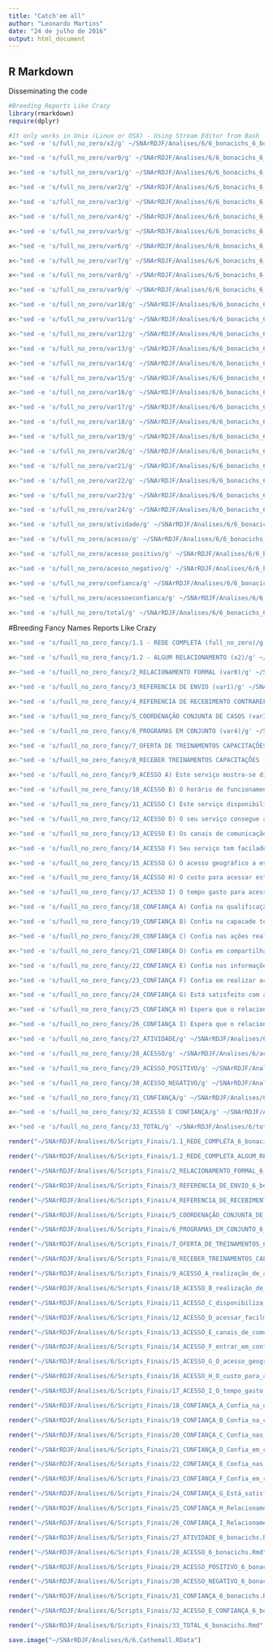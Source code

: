 ```yaml
---
title: "Catch'em all"
author: "Leonardo Martins"
date: "24 de julho de 2016"
output: html_document
---
```


## R Markdown
Disseminating the code

```r
#Breeding Reports Like Crazy
library(rmarkdown)
require(dplyr)
```

```r
#It only works in Unix (Linux or OSX) - Using Stream Editor from Bash
x<-"sed -e 's/full_no_zero/x2/g' ~/SNArRDJF/Analises/6/6_bonacichs_6_bonacichs.Rmd > ~/SNArRDJF/Analises/6/x2_6_bonacichs.Rmd" %>% system()

x<-"sed -e 's/full_no_zero/var0/g' ~/SNArRDJF/Analises/6/6_bonacichs_6_bonacichs.Rmd > ~/SNArRDJF/Analises/6/var0_6_bonacichs.Rmd" %>% system()

x<-"sed -e 's/full_no_zero/var1/g' ~/SNArRDJF/Analises/6/6_bonacichs_6_bonacichs.Rmd > ~/SNArRDJF/Analises/6/var1_6_bonacichs.Rmd" %>% system()

x<-"sed -e 's/full_no_zero/var2/g' ~/SNArRDJF/Analises/6/6_bonacichs_6_bonacichs.Rmd > ~/SNArRDJF/Analises/6/var2_6_bonacichs.Rmd" %>% system()

x<-"sed -e 's/full_no_zero/var3/g' ~/SNArRDJF/Analises/6/6_bonacichs_6_bonacichs.Rmd > ~/SNArRDJF/Analises/6/var3_6_bonacichs.Rmd" %>% system()

x<-"sed -e 's/full_no_zero/var4/g' ~/SNArRDJF/Analises/6/6_bonacichs_6_bonacichs.Rmd > ~/SNArRDJF/Analises/6/var4_6_bonacichs.Rmd" %>% system()

x<-"sed -e 's/full_no_zero/var5/g' ~/SNArRDJF/Analises/6/6_bonacichs_6_bonacichs.Rmd > ~/SNArRDJF/Analises/6/var5_6_bonacichs.Rmd" %>% system()

x<-"sed -e 's/full_no_zero/var6/g' ~/SNArRDJF/Analises/6/6_bonacichs_6_bonacichs.Rmd > ~/SNArRDJF/Analises/6/var6_6_bonacichs.Rmd" %>% system()

x<-"sed -e 's/full_no_zero/var7/g' ~/SNArRDJF/Analises/6/6_bonacichs_6_bonacichs.Rmd > ~/SNArRDJF/Analises/6/var7_6_bonacichs.Rmd" %>% system()

x<-"sed -e 's/full_no_zero/var8/g' ~/SNArRDJF/Analises/6/6_bonacichs_6_bonacichs.Rmd > ~/SNArRDJF/Analises/6/var8_6_bonacichs.Rmd" %>% system()

x<-"sed -e 's/full_no_zero/var9/g' ~/SNArRDJF/Analises/6/6_bonacichs_6_bonacichs.Rmd > ~/SNArRDJF/Analises/6/var9_6_bonacichs.Rmd" %>% system()

x<-"sed -e 's/full_no_zero/var10/g' ~/SNArRDJF/Analises/6/6_bonacichs_6_bonacichs.Rmd > ~/SNArRDJF/Analises/6/var10_6_bonacichs.Rmd" %>% system()

x<-"sed -e 's/full_no_zero/var11/g' ~/SNArRDJF/Analises/6/6_bonacichs_6_bonacichs.Rmd > ~/SNArRDJF/Analises/6/var11_6_bonacichs.Rmd" %>% system()

x<-"sed -e 's/full_no_zero/var12/g' ~/SNArRDJF/Analises/6/6_bonacichs_6_bonacichs.Rmd > ~/SNArRDJF/Analises/6/var12_6_bonacichs.Rmd" %>% system()

x<-"sed -e 's/full_no_zero/var13/g' ~/SNArRDJF/Analises/6/6_bonacichs_6_bonacichs.Rmd > ~/SNArRDJF/Analises/6/var13_6_bonacichs.Rmd" %>% system()

x<-"sed -e 's/full_no_zero/var14/g' ~/SNArRDJF/Analises/6/6_bonacichs_6_bonacichs.Rmd > ~/SNArRDJF/Analises/6/var14_6_bonacichs.Rmd" %>% system()

x<-"sed -e 's/full_no_zero/var15/g' ~/SNArRDJF/Analises/6/6_bonacichs_6_bonacichs.Rmd > ~/SNArRDJF/Analises/6/var15_6_bonacichs.Rmd" %>% system()

x<-"sed -e 's/full_no_zero/var16/g' ~/SNArRDJF/Analises/6/6_bonacichs_6_bonacichs.Rmd > ~/SNArRDJF/Analises/6/var16_6_bonacichs.Rmd" %>% system()

x<-"sed -e 's/full_no_zero/var17/g' ~/SNArRDJF/Analises/6/6_bonacichs_6_bonacichs.Rmd > ~/SNArRDJF/Analises/6/var17_6_bonacichs.Rmd" %>% system()

x<-"sed -e 's/full_no_zero/var18/g' ~/SNArRDJF/Analises/6/6_bonacichs_6_bonacichs.Rmd > ~/SNArRDJF/Analises/6/var18_6_bonacichs.Rmd" %>% system()

x<-"sed -e 's/full_no_zero/var19/g' ~/SNArRDJF/Analises/6/6_bonacichs_6_bonacichs.Rmd > ~/SNArRDJF/Analises/6/var19_6_bonacichs.Rmd" %>% system()

x<-"sed -e 's/full_no_zero/var20/g' ~/SNArRDJF/Analises/6/6_bonacichs_6_bonacichs.Rmd > ~/SNArRDJF/Analises/6/var20_6_bonacichs.Rmd" %>% system()

x<-"sed -e 's/full_no_zero/var21/g' ~/SNArRDJF/Analises/6/6_bonacichs_6_bonacichs.Rmd > ~/SNArRDJF/Analises/6/var21_6_bonacichs.Rmd" %>% system()

x<-"sed -e 's/full_no_zero/var22/g' ~/SNArRDJF/Analises/6/6_bonacichs_6_bonacichs.Rmd > ~/SNArRDJF/Analises/6/var22_6_bonacichs.Rmd" %>% system()

x<-"sed -e 's/full_no_zero/var23/g' ~/SNArRDJF/Analises/6/6_bonacichs_6_bonacichs.Rmd > ~/SNArRDJF/Analises/6/var23_6_bonacichs.Rmd" %>% system()

x<-"sed -e 's/full_no_zero/var24/g' ~/SNArRDJF/Analises/6/6_bonacichs_6_bonacichs.Rmd > ~/SNArRDJF/Analises/6/var24_6_bonacichs.Rmd" %>% system()

x<-"sed -e 's/full_no_zero/atividade/g' ~/SNArRDJF/Analises/6/6_bonacichs_6_bonacichs.Rmd > ~/SNArRDJF/Analises/6/atividade_6_bonacichs.Rmd" %>% system()

x<-"sed -e 's/full_no_zero/acesso/g' ~/SNArRDJF/Analises/6/6_bonacichs_6_bonacichs.Rmd > ~/SNArRDJF/Analises/6/acesso_6_bonacichs.Rmd" %>% system()

x<-"sed -e 's/full_no_zero/acesso_positivo/g' ~/SNArRDJF/Analises/6/6_bonacichs_6_bonacichs.Rmd > ~/SNArRDJF/Analises/6/acesso_positivo_6_bonacichs.Rmd" %>% system()

x<-"sed -e 's/full_no_zero/acesso_negativo/g' ~/SNArRDJF/Analises/6/6_bonacichs_6_bonacichs.Rmd > ~/SNArRDJF/Analises/6/acesso_negativo_6_bonacichs.Rmd" %>% system()

x<-"sed -e 's/full_no_zero/confianca/g' ~/SNArRDJF/Analises/6/6_bonacichs_6_bonacichs.Rmd > ~/SNArRDJF/Analises/6/confianca_6_bonacichs.Rmd" %>% system()

x<-"sed -e 's/full_no_zero/acessoeconfianca/g' ~/SNArRDJF/Analises/6/6_bonacichs_6_bonacichs.Rmd > ~/SNArRDJF/Analises/6/acessoeconfianca_6_bonacichs.Rmd" %>% system()

x<-"sed -e 's/full_no_zero/total/g' ~/SNArRDJF/Analises/6/6_bonacichs_6_bonacichs.Rmd > ~/SNArRDJF/Analises/6/total_6_bonacichs.Rmd" %>% system()
```

#Breeding Fancy Names Reports Like Crazy
```r
x<-"sed -e 's/fuull_no_zero_fancy/1.1 - REDE COMPLETA (full_no_zero)/g' ~/SNArRDJF/Analises/6/6_bonacichs_6_bonacichs.Rmd >  ~/SNArRDJF/Analises/6/Scripts_Finais/1.1_REDE_COMPLETA_6_bonacichs.Rmd" %>% system()

x<-"sed -e 's/fuull_no_zero_fancy/1.2 - ALGUM RELACIONAMENTO (x2)/g' ~/SNArRDJF/Analises/6/x2_6_bonacichs.Rmd >  ~/SNArRDJF/Analises/6/Scripts_Finais/1.2_REDE_COMPLETA_ALGUM_RELACIONAMENTO_6_bonacichs.Rmd" %>% system()

x<-"sed -e 's/fuull_no_zero_fancy/2_RELACIONAMENTO FORMAL (var0)/g' ~/SNArRDJF/Analises/6/var0_6_bonacichs.Rmd >  ~/SNArRDJF/Analises/6/Scripts_Finais/2_RELACIONAMENTO_FORMAL_6_bonacichs.Rmd" %>% system()

x<-"sed -e 's/fuull_no_zero_fancy/3_REFERENCIA DE ENVIO (var1)/g' ~/SNArRDJF/Analises/6/var1_6_bonacichs.Rmd >  ~/SNArRDJF/Analises/6/Scripts_Finais/3_REFERENCIA_DE_ENVIO_6_bonacichs.Rmd" %>% system()

x<-"sed -e 's/fuull_no_zero_fancy/4_REFERENCIA DE RECEBIMENTO CONTRAREFERENCIA (var2)/g' ~/SNArRDJF/Analises/6/var2_6_bonacichs.Rmd >  ~/SNArRDJF/Analises/6/Scripts_Finais/4_REFERENCIA_DE_RECEBIMENTO_CONTRAREFERENCIA_6_bonacichs.Rmd" %>% system()

x<-"sed -e 's/fuull_no_zero_fancy/5_COORDENAÇÃO CONJUNTA DE CASOS (var3)/g' ~/SNArRDJF/Analises/6/var3_6_bonacichs.Rmd >  ~/SNArRDJF/Analises/6/Scripts_Finais/5_COORDENAÇÃO_CONJUNTA_DE_CASOS_6_bonacichs.Rmd" %>% system()

x<-"sed -e 's/fuull_no_zero_fancy/6_PROGRAMAS EM CONJUNTO (var4)/g' ~/SNArRDJF/Analises/6/var4_6_bonacichs.Rmd >  ~/SNArRDJF/Analises/6/Scripts_Finais/6_PROGRAMAS_EM_CONJUNTO_6_bonacichs.Rmd" %>% system()

x<-"sed -e 's/fuull_no_zero_fancy/7_OFERTA DE TREINAMENTOS CAPACITAÇÕES (var5)/g' ~/SNArRDJF/Analises/6/var5_6_bonacichs.Rmd >  ~/SNArRDJF/Analises/6/Scripts_Finais/7_OFERTA_DE_TREINAMENTOS_CAPACITAÇÕES_6_bonacichs.Rmd" %>% system()

x<-"sed -e 's/fuull_no_zero_fancy/8_RECEBER TREINAMENTOS CAPACITAÇÕES (var6)/g' ~/SNArRDJF/Analises/6/var6_6_bonacichs.Rmd >  ~/SNArRDJF/Analises/6/Scripts_Finais/8_RECEBER_TREINAMENTOS_CAPACITAÇÕES_6_bonacichs.Rmd" %>% system()

x<-"sed -e 's/fuull_no_zero_fancy/9_ACESSO A) Este serviço mostra-se disponível para realização de ativades em conjunto. (var7)/g' ~/SNArRDJF/Analises/6/var7_6_bonacichs.Rmd >  ~/SNArRDJF/Analises/6/Scripts_Finais/9_ACESSO_A_realização_de_ativades_em_conjunto_6_bonacichs.Rmd" %>% system()

x<-"sed -e 's/fuull_no_zero_fancy/10_ACESSO B) O horário de funcionamento deste serviço possibilita a realização de ações em conjunto. (var8)/g' ~/SNArRDJF/Analises/6/var8_6_bonacichs.Rmd >  ~/SNArRDJF/Analises/6/Scripts_Finais/10_ACESSO_B_realização_de_ações_em_conjunto_6_bonacichs.Rmd" %>% system()

x<-"sed -e 's/fuull_no_zero_fancy/11_ACESSO C) Este serviço disponibiliza informações sobre suas ativades para o seu serviço. (var9)/g' ~/SNArRDJF/Analises/6/var9_6_bonacichs.Rmd >  ~/SNArRDJF/Analises/6/Scripts_Finais/11_ACESSO_C_disponibiliza_informações_6_bonacichs.Rmd" %>% system()

x<-"sed -e 's/fuull_no_zero_fancy/12_ACESSO D) O seu serviço consegue acessar facilmente informações deste serviço. (var10)/g' ~/SNArRDJF/Analises/6/var10_6_bonacichs.Rmd >  ~/SNArRDJF/Analises/6/Scripts_Finais/12_ACESSO_D_acessar_facilmente_informações_6_bonacichs.Rmd" %>% system()

x<-"sed -e 's/fuull_no_zero_fancy/13_ACESSO E) Os canais de comunicação com este serviço são suficientes para realização de ações em conjunto. (var11)/g' ~/SNArRDJF/Analises/6/var11_6_bonacichs.Rmd >  ~/SNArRDJF/Analises/6/Scripts_Finais/13_ACESSO_E_canais_de_comunicação_suficientes_6_bonacichs.Rmd" %>% system()

x<-"sed -e 's/fuull_no_zero_fancy/14_ACESSO F) Seu serviço tem facilade de entrar em contato com este serviço para realizar ativades em conjunto (var12)./g' ~/SNArRDJF/Analises/6/var12_6_bonacichs.Rmd >  ~/SNArRDJF/Analises/6/Scripts_Finais/14_ACESSO_F_entrar_em_contato_ara_realizar_ativades_6_bonacichs.Rmd" %>% system()

x<-"sed -e 's/fuull_no_zero_fancy/15_ACESSO G) O acesso geográfico a este serviço impede a realização de ativades em conjunto. (var13) /g' ~/SNArRDJF/Analises/6/var13_6_bonacichs.Rmd >  ~/SNArRDJF/Analises/6/Scripts_Finais/15_ACESSO_G_O_acesso_geográfico_impede_6_bonacichs.Rmd" %>% system()

x<-"sed -e 's/fuull_no_zero_fancy/16_ACESSO H) O custo para acessar este serviço impede a realização de ativades em conjunto. (var14)/g' ~/SNArRDJF/Analises/6/var14_6_bonacichs.Rmd >  ~/SNArRDJF/Analises/6/Scripts_Finais/16_ACESSO_H_O_custo_para_acessar_6_bonacichs.Rmd" %>% system()

x<-"sed -e 's/fuull_no_zero_fancy/17_ACESSO I) O tempo gasto para acessar este serviço impede a realização ativades em conjunto. (var15)/g' ~/SNArRDJF/Analises/6/var15_6_bonacichs.Rmd >  ~/SNArRDJF/Analises/6/Scripts_Finais/17_ACESSO_I_O_tempo_gasto_para_acessar_este_serviço_6_bonacichs.Rmd" %>% system()

x<-"sed -e 's/fuull_no_zero_fancy/18_CONFIANÇA A) Confia na qualificação profissional da equipe deste serviço.(var16)/g' ~/SNArRDJF/Analises/6/var16_6_bonacichs.Rmd >  ~/SNArRDJF/Analises/6/Scripts_Finais/18_CONFIANÇA_A_Confia_na_qualificação_profissional_6_bonacichs.Rmd" %>% system()

x<-"sed -e 's/fuull_no_zero_fancy/19_CONFIANÇA B) Confia na capacade técnica da equipe deste serviço. (var17)/g' ~/SNArRDJF/Analises/6/var17_6_bonacichs.Rmd >  ~/SNArRDJF/Analises/6/Scripts_Finais/19_CONFIANÇA_B_Confia_na_capacade_técnica_6_bonacichs.Rmd" %>% system()

x<-"sed -e 's/fuull_no_zero_fancy/20_CONFIANÇA C) Confia nas ações realizadas por este serviço. (var18)/g' ~/SNArRDJF/Analises/6/var18_6_bonacichs.Rmd >  ~/SNArRDJF/Analises/6/Scripts_Finais/20_CONFIANÇA_C_Confia_nas_ações_realizadas_6_bonacichs.Rmd" %>% system()

x<-"sed -e 's/fuull_no_zero_fancy/21_CONFIANÇA D) Confia em compartilhar informações internas com este serviço. (var19) /g' ~/SNArRDJF/Analises/6/var19_6_bonacichs.Rmd >  ~/SNArRDJF/Analises/6/Scripts_Finais/21_CONFIANÇA_D_Confia_em_compartilhar_informações_6_bonacichs.Rmd" %>% system()

x<-"sed -e 's/fuull_no_zero_fancy/22_CONFIANÇA E) Confia nas informações recebas deste serviço (var20)./g' ~/SNArRDJF/Analises/6/var20_6_bonacichs.Rmd >  ~/SNArRDJF/Analises/6/Scripts_Finais/22_CONFIANÇA_E_Confia_nas_informações_recebidas_6_bonacichs.Rmd" %>% system()

x<-"sed -e 's/fuull_no_zero_fancy/23_CONFIANÇA F) Confia em realizar ações conjuntas com este serviço (var21)./g' ~/SNArRDJF/Analises/6/var21_6_bonacichs.Rmd >  ~/SNArRDJF/Analises/6/Scripts_Finais/23_CONFIANÇA_F_Confia_em_realizar_ações_conjuntas_6_bonacichs.Rmd" %>% system()

x<-"sed -e 's/fuull_no_zero_fancy/24_CONFIANÇA G) Está satisfeito com as ações desempenhadas por este serviço (var22)./g' ~/SNArRDJF/Analises/6/var22_6_bonacichs.Rmd >  ~/SNArRDJF/Analises/6/Scripts_Finais/24_CONFIANÇA_G_Está_satisfeito_com_as_ações_desempenhadas_6_bonacichs.Rmd" %>% system()

x<-"sed -e 's/fuull_no_zero_fancy/25_CONFIANÇA H) Espera que o relacionamento com este serviço continue nos próximos anos (var23)./g' ~/SNArRDJF/Analises/6/var23_6_bonacichs.Rmd >  ~/SNArRDJF/Analises/6/Scripts_Finais/25_CONFIANÇA_H_Relacionamento_continue_nos_próximos_anos_6_bonacichs.Rmd" %>% system()

x<-"sed -e 's/fuull_no_zero_fancy/26_CONFIANÇA I) Espera que o relacionamento com este serviço se fortaleça nos próximos anos. (var24)/g' ~/SNArRDJF/Analises/6/var24_6_bonacichs.Rmd >  ~/SNArRDJF/Analises/6/Scripts_Finais/26_CONFIANÇA_I_Relacionamento_se_fortaleça_nos_próximos_anos_6_bonacichs.Rmd" %>% system()

x<-"sed -e 's/fuull_no_zero_fancy/27_ATIVIDADE/g' ~/SNArRDJF/Analises/6/atividade_6_bonacichs.Rmd >  ~/SNArRDJF/Analises/6/Scripts_Finais/27_ATIVIDADE_6_bonacichs.Rmd" %>% system()

x<-"sed -e 's/fuull_no_zero_fancy/28_ACESSO/g' ~/SNArRDJF/Analises/6/acesso_6_bonacichs.Rmd >  ~/SNArRDJF/Analises/6/Scripts_Finais/28_ACESSO_6_bonacichs.Rmd" %>% system()

x<-"sed -e 's/fuull_no_zero_fancy/29_ACESSO_POSITIVO/g' ~/SNArRDJF/Analises/6/acesso_positivo_6_bonacichs.Rmd >  ~/SNArRDJF/Analises/6/Scripts_Finais/29_ACESSO_POSITIVO_6_bonacichs.Rmd" %>% system()

x<-"sed -e 's/fuull_no_zero_fancy/30_ACESSO_NEGATIVO/g' ~/SNArRDJF/Analises/6/acesso_negativo_6_bonacichs.Rmd >  ~/SNArRDJF/Analises/6/Scripts_Finais/30_ACESSO_NEGATIVO_6_bonacichs.Rmd" %>% system()

x<-"sed -e 's/fuull_no_zero_fancy/31_CONFIANÇA/g' ~/SNArRDJF/Analises/6/confianca_6_bonacichs.Rmd >  ~/SNArRDJF/Analises/6/Scripts_Finais/31_CONFIANÇA_6_bonacichs.Rmd" %>% system()

x<-"sed -e 's/fuull_no_zero_fancy/32_ACESSO E CONFIANÇA/g' ~/SNArRDJF/Analises/6/acessoeconfianca_6_bonacichs.Rmd >  ~/SNArRDJF/Analises/6/Scripts_Finais/32_ACESSO_E_CONFIANÇA_6_bonacichs.Rmd" %>% system()

x<-"sed -e 's/fuull_no_zero_fancy/33_TOTAL/g' ~/SNArRDJF/Analises/6/total_6_bonacichs.Rmd >  ~/SNArRDJF/Analises/6/Scripts_Finais/33_TOTAL_6_bonacichs.Rmd" %>% system()
```



```r
render("~/SNArRDJF/Analises/6/Scripts_Finais/1.1_REDE_COMPLETA_6_bonacichs.Rmd","all")

render("~/SNArRDJF/Analises/6/Scripts_Finais/1.2_REDE_COMPLETA_ALGUM_RELACIONAMENTO_6_bonacichs.Rmd","all")

render("~/SNArRDJF/Analises/6/Scripts_Finais/2_RELACIONAMENTO_FORMAL_6_bonacichs.Rmd" ,"all")

render("~/SNArRDJF/Analises/6/Scripts_Finais/3_REFERENCIA_DE_ENVIO_6_bonacichs.Rmd" ,"all")

render("~/SNArRDJF/Analises/6/Scripts_Finais/4_REFERENCIA_DE_RECEBIMENTO_CONTRAREFERENCIA_6_bonacichs.Rmd" ,"all")

render("~/SNArRDJF/Analises/6/Scripts_Finais/5_COORDENAÇÃO_CONJUNTA_DE_CASOS_6_bonacichs.Rmd" ,"all")

render("~/SNArRDJF/Analises/6/Scripts_Finais/6_PROGRAMAS_EM_CONJUNTO_6_bonacichs.Rmd" ,"all")

render("~/SNArRDJF/Analises/6/Scripts_Finais/7_OFERTA_DE_TREINAMENTOS_CAPACITAÇÕES_6_bonacichs.Rmd" ,"all")

render("~/SNArRDJF/Analises/6/Scripts_Finais/8_RECEBER_TREINAMENTOS_CAPACITAÇÕES_6_bonacichs.Rmd" ,"all")

render("~/SNArRDJF/Analises/6/Scripts_Finais/9_ACESSO_A_realização_de_ativades_em_conjunto_6_bonacichs.Rmd" ,"all")

render("~/SNArRDJF/Analises/6/Scripts_Finais/10_ACESSO_B_realização_de_ações_em_conjunto_6_bonacichs.Rmd" ,"all")

render("~/SNArRDJF/Analises/6/Scripts_Finais/11_ACESSO_C_disponibiliza_informações_6_bonacichs.Rmd" ,"all")

render("~/SNArRDJF/Analises/6/Scripts_Finais/12_ACESSO_D_acessar_facilmente_informações_6_bonacichs.Rmd" ,"all")

render("~/SNArRDJF/Analises/6/Scripts_Finais/13_ACESSO_E_canais_de_comunicação_suficientes_6_bonacichs.Rmd" ,"all")

render("~/SNArRDJF/Analises/6/Scripts_Finais/14_ACESSO_F_entrar_em_contato_ara_realizar_ativades_6_bonacichs.Rmd" ,"all")

render("~/SNArRDJF/Analises/6/Scripts_Finais/15_ACESSO_G_O_acesso_geográfico_impede_6_bonacichs.Rmd" ,"all")

render("~/SNArRDJF/Analises/6/Scripts_Finais/16_ACESSO_H_O_custo_para_acessar_6_bonacichs.Rmd" ,"all")

render("~/SNArRDJF/Analises/6/Scripts_Finais/17_ACESSO_I_O_tempo_gasto_para_acessar_este_serviço_6_bonacichs.Rmd" ,"all")

render("~/SNArRDJF/Analises/6/Scripts_Finais/18_CONFIANÇA_A_Confia_na_qualificação_profissional_6_bonacichs.Rmd" ,"all")

render("~/SNArRDJF/Analises/6/Scripts_Finais/19_CONFIANÇA_B_Confia_na_capacade_técnica_6_bonacichs.Rmd" ,"all")

render("~/SNArRDJF/Analises/6/Scripts_Finais/20_CONFIANÇA_C_Confia_nas_ações_realizadas_6_bonacichs.Rmd" ,"all")

render("~/SNArRDJF/Analises/6/Scripts_Finais/21_CONFIANÇA_D_Confia_em_compartilhar_informações_6_bonacichs.Rmd" ,"all")

render("~/SNArRDJF/Analises/6/Scripts_Finais/22_CONFIANÇA_E_Confia_nas_informações_recebidas_6_bonacichs.Rmd" ,"all")

render("~/SNArRDJF/Analises/6/Scripts_Finais/23_CONFIANÇA_F_Confia_em_realizar_ações_conjuntas_6_bonacichs.Rmd" ,"all")

render("~/SNArRDJF/Analises/6/Scripts_Finais/24_CONFIANÇA_G_Está_satisfeito_com_as_ações_desempenhadas_6_bonacichs.Rmd" ,"all")

render("~/SNArRDJF/Analises/6/Scripts_Finais/25_CONFIANÇA_H_Relacionamento_continue_nos_próximos_anos_6_bonacichs.Rmd" ,"all")

render("~/SNArRDJF/Analises/6/Scripts_Finais/26_CONFIANÇA_I_Relacionamento_se_fortaleça_nos_próximos_anos_6_bonacichs.Rmd" ,"all")

render("~/SNArRDJF/Analises/6/Scripts_Finais/27_ATIVIDADE_6_bonacichs.Rmd" ,"all")

render("~/SNArRDJF/Analises/6/Scripts_Finais/28_ACESSO_6_bonacichs.Rmd" ,"all")

render("~/SNArRDJF/Analises/6/Scripts_Finais/29_ACESSO_POSITIVO_6_bonacichs.Rmd" ,"all")

render("~/SNArRDJF/Analises/6/Scripts_Finais/30_ACESSO_NEGATIVO_6_bonacichs.Rmd" ,"all")

render("~/SNArRDJF/Analises/6/Scripts_Finais/31_CONFIANÇA_6_bonacichs.Rmd" ,"all")

render("~/SNArRDJF/Analises/6/Scripts_Finais/32_ACESSO_E_CONFIANÇA_6_bonacichs.Rmd" ,"all")

render("~/SNArRDJF/Analises/6/Scripts_Finais/33_TOTAL_6_bonacichs.Rmd" ,"all")
```

```r
save.image("~/SNArRDJF/Analises/6/6.Cathemall.RData")
```


